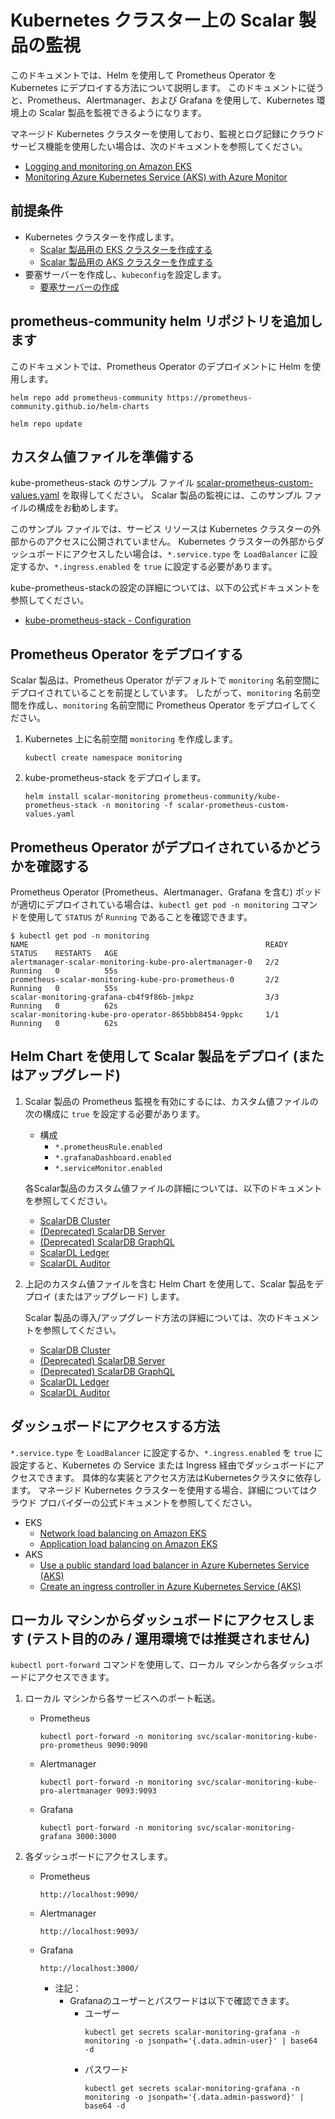 # Kubernetes クラスター上の Scalar 製品の監視


<TranslationBanner />

このドキュメントでは、Helm を使用して Prometheus Operator を Kubernetes にデプロイする方法について説明します。 このドキュメントに従うと、Prometheus、Alertmanager、および Grafana を使用して、Kubernetes 環境上の Scalar 製品を監視できるようになります。

マネージド Kubernetes クラスターを使用しており、監視とログ記録にクラウド サービス機能を使用したい場合は、次のドキュメントを参照してください。

* [Logging and monitoring on Amazon EKS](https://docs.aws.amazon.com/prescriptive-guidance/latest/implementing-logging-monitoring-cloudwatch/amazon-eks-logging-monitoring.html)
* [Monitoring Azure Kubernetes Service (AKS) with Azure Monitor](https://learn.microsoft.com/en-us/azure/aks/monitor-aks)

## 前提条件

* Kubernetes クラスターを作成します。
    * [Scalar 製品用の EKS クラスターを作成する](CreateEKSClusterForScalarProducts.mdx)
    * [Scalar 製品用の AKS クラスターを作成する](CreateAKSClusterForScalarProducts.mdx)
* 要塞サーバーを作成し、`kubeconfig`を設定します。
    * [要塞サーバーの作成](CreateBastionServer.mdx)

## prometheus-community helm リポジトリを追加します

このドキュメントでは、Prometheus Operator のデプロイメントに Helm を使用します。

```console
helm repo add prometheus-community https://prometheus-community.github.io/helm-charts
```
```console
helm repo update
```

## カスタム値ファイルを準備する

kube-prometheus-stack のサンプル ファイル [scalar-prometheus-custom-values.yaml](https://github.com/scalar-labs/scalar-kubernetes/blob/master/conf/scalar-prometheus-custom-values.yaml) を取得してください。 Scalar 製品の監視には、このサンプル ファイルの構成をお勧めします。

このサンプル ファイルでは、サービス リソースは Kubernetes クラスターの外部からのアクセスに公開されていません。 Kubernetes クラスターの外部からダッシュボードにアクセスしたい場合は、`*.service.type` を `LoadBalancer` に設定するか、`*.ingress.enabled` を `true` に設定する必要があります。

kube-prometheus-stackの設定の詳細については、以下の公式ドキュメントを参照してください。

* [kube-prometheus-stack - Configuration](https://github.com/prometheus-community/helm-charts/tree/main/charts/kube-prometheus-stack#configuration)

## Prometheus Operator をデプロイする

Scalar 製品は、Prometheus Operator がデフォルトで `monitoring` 名前空間にデプロイされていることを前提としています。 したがって、`monitoring` 名前空間を作成し、`monitoring` 名前空間に Prometheus Operator をデプロイしてください。

1. Kubernetes 上に名前空間 `monitoring` を作成します。
   ```console
   kubectl create namespace monitoring
   ```

1. kube-prometheus-stack をデプロイします。
   ```console
   helm install scalar-monitoring prometheus-community/kube-prometheus-stack -n monitoring -f scalar-prometheus-custom-values.yaml
   ```

## Prometheus Operator がデプロイされているかどうかを確認する

Prometheus Operator (Prometheus、Alertmanager、Grafana を含む) ポッドが適切にデプロイされている場合は、`kubectl get pod -n monitoring` コマンドを使用して `STATUS` が `Running` であることを確認できます。

```
$ kubectl get pod -n monitoring
NAME                                                     READY   STATUS    RESTARTS   AGE
alertmanager-scalar-monitoring-kube-pro-alertmanager-0   2/2     Running   0          55s
prometheus-scalar-monitoring-kube-pro-prometheus-0       2/2     Running   0          55s
scalar-monitoring-grafana-cb4f9f86b-jmkpz                3/3     Running   0          62s
scalar-monitoring-kube-pro-operator-865bbb8454-9ppkc     1/1     Running   0          62s
```

## Helm Chart を使用して Scalar 製品をデプロイ (またはアップグレード)

1. Scalar 製品の Prometheus 監視を有効にするには、カスタム値ファイルの次の構成に `true` を設定する必要があります。

    * 構成
       * `*.prometheusRule.enabled`
       * `*.grafanaDashboard.enabled`
       * `*.serviceMonitor.enabled`

   各Scalar製品のカスタム値ファイルの詳細については、以下のドキュメントを参照してください。

   * [ScalarDB Cluster](https://github.com/scalar-labs/helm-charts/blob/main/docs/configure-custom-values-scalardb-cluster.mdx#prometheus-and-grafana-configurations--recommended-in-production-environments)
   * [(Deprecated) ScalarDB Server](https://github.com/scalar-labs/helm-charts/blob/main/docs/configure-custom-values-scalardb.mdx#prometheusgrafana-configurations--recommended-in-the-production-environment)
   * [(Deprecated) ScalarDB GraphQL](https://github.com/scalar-labs/helm-charts/blob/main/docs/configure-custom-values-scalardb-graphql.mdx#prometheusgrafana-configurations-recommended-in-the-production-environment)
   * [ScalarDL Ledger](https://github.com/scalar-labs/helm-charts/blob/main/docs/configure-custom-values-scalardl-ledger.mdx#prometheusgrafana-configurations-recommended-in-the-production-environment)
   * [ScalarDL Auditor](https://github.com/scalar-labs/helm-charts/blob/main/docs/configure-custom-values-scalardl-auditor.mdx#prometheusgrafana-configurations-recommended-in-the-production-environment)

1. 上記のカスタム値ファイルを含む Helm Chart を使用して、Scalar 製品をデプロイ (またはアップグレード) します。

   Scalar 製品の導入/アップグレード方法の詳細については、次のドキュメントを参照してください。

   * [ScalarDB Cluster](https://github.com/scalar-labs/helm-charts/blob/main/docs/how-to-deploy-scalardb-cluster.mdx)
   * [(Deprecated) ScalarDB Server](https://github.com/scalar-labs/helm-charts/blob/main/docs/how-to-deploy-scalardb.mdx)
   * [(Deprecated) ScalarDB GraphQL](https://github.com/scalar-labs/helm-charts/blob/main/docs/how-to-deploy-scalardb-graphql.mdx)
   * [ScalarDL Ledger](https://github.com/scalar-labs/helm-charts/blob/main/docs/how-to-deploy-scalardl-ledger.mdx)
   * [ScalarDL Auditor](https://github.com/scalar-labs/helm-charts/blob/main/docs/how-to-deploy-scalardl-auditor.mdx)

## ダッシュボードにアクセスする方法

`*.service.type` を `LoadBalancer` に設定するか、`*.ingress.enabled` を `true` に設定すると、Kubernetes の Service または Ingress 経由でダッシュボードにアクセスできます。 具体的な実装とアクセス方法はKubernetesクラスタに依存します。 マネージド Kubernetes クラスターを使用する場合、詳細についてはクラウド プロバイダーの公式ドキュメントを参照してください。

* EKS
    * [Network load balancing on Amazon EKS](https://docs.aws.amazon.com/eks/latest/userguide/network-load-balancing.html)
    * [Application load balancing on Amazon EKS](https://docs.aws.amazon.com/eks/latest/userguide/alb-ingress.html)
* AKS
    * [Use a public standard load balancer in Azure Kubernetes Service (AKS)](https://learn.microsoft.com/en-us/azure/aks/load-balancer-standard)
    * [Create an ingress controller in Azure Kubernetes Service (AKS)](https://learn.microsoft.com/en-us/azure/aks/ingress-basic)

## ローカル マシンからダッシュボードにアクセスします (テスト目的のみ / 運用環境では推奨されません)

`kubectl port-forward` コマンドを使用して、ローカル マシンから各ダッシュボードにアクセスできます。

1. ローカル マシンから各サービスへのポート転送。
   * Prometheus
     ```console
     kubectl port-forward -n monitoring svc/scalar-monitoring-kube-pro-prometheus 9090:9090
     ```
   * Alertmanager
     ```console
     kubectl port-forward -n monitoring svc/scalar-monitoring-kube-pro-alertmanager 9093:9093
     ```
   * Grafana
     ```console
     kubectl port-forward -n monitoring svc/scalar-monitoring-grafana 3000:3000
     ```

1. 各ダッシュボードにアクセスします。
   * Prometheus
     ```console
     http://localhost:9090/
     ```
   * Alertmanager
     ```console
     http://localhost:9093/
     ```
   * Grafana
     ```console
     http://localhost:3000/
     ```
       * 注記：
           * Grafanaのユーザーとパスワードは以下で確認できます。
               * ユーザー
                 ```console
                 kubectl get secrets scalar-monitoring-grafana -n monitoring -o jsonpath='{.data.admin-user}' | base64 -d
                 ```
               * パスワード
                 ```console
                 kubectl get secrets scalar-monitoring-grafana -n monitoring -o jsonpath='{.data.admin-password}' | base64 -d
                 ```
